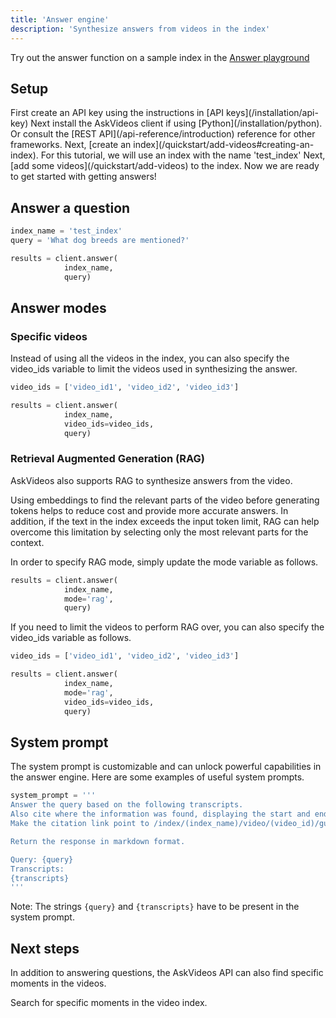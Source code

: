 ```yaml
---
title: 'Answer engine'
description: 'Synthesize answers from videos in the index'
---
```


<Note>Try out the answer function on a sample index in the [Answer playground](https://app.askvideos.com/playground)</Note>

## Setup

<Steps>
  <Step title="Create an API key">
    First create an API key using the instructions in [API keys](/installation/api-key)
  </Step>
  <Step title="Install the client">
    Next install the AskVideos client if using [Python](/installation/python). Or consult the [REST API](/api-reference/introduction) reference for other frameworks.
  </Step>
  <Step title="Create an index">
    Next, [create an index](/quickstart/add-videos#creating-an-index). For this tutorial, we will use an index with the name 'test_index'
  </Step>

  <Step title="Add some videos">
    Next, [add some videos](/quickstart/add-videos) to the index. Now we are ready to get started with getting answers!
  </Step>
</Steps>

## Answer a question
```python
index_name = 'test_index'
query = 'What dog breeds are mentioned?'

results = client.answer(
            index_name,
            query)
```


## Answer modes

### Specific videos
Instead of using all the videos in the index, you can also specify the video_ids variable to limit the videos used in synthesizing the answer.

```python
video_ids = ['video_id1', 'video_id2', 'video_id3']

results = client.answer(
            index_name,
            video_ids=video_ids,
            query)
```

### Retrieval Augmented Generation (RAG)
AskVideos also supports RAG to synthesize answers from the video.

Using embeddings to find the relevant parts of the video before generating tokens helps to reduce cost and provide more accurate answers. In addition, if the text in the index exceeds the input token limit, RAG can help overcome this limitation by selecting only the most relevant parts for the context.

In order to specify RAG mode, simply update the mode variable as follows.

```python
results = client.answer(
            index_name,
            mode='rag',
            query)
```

If you need to limit the videos to perform RAG over, you can also specify the video_ids variable as follows.

```python
video_ids = ['video_id1', 'video_id2', 'video_id3']

results = client.answer(
            index_name,
            mode='rag',
            video_ids=video_ids,
            query)
```



## System prompt
The system prompt is customizable and can unlock powerful capabilities in the answer engine.
Here are some examples of useful system prompts.
<AccordionGroup>
  <Accordion title="Cited answers">
  ```python
  system_prompt = '''  
  Answer the query based on the following transcripts.
  Also cite where the information was found, displaying the start and end timestamps.
  Make the citation link point to /index/(index_name)/video/(video_id)/gui?start_seconds=(start_seconds)&end_seconds=(end_seconds). 
  
  Return the response in markdown format.
  
  Query: {query}
  Transcripts:
  {transcripts}
'''

  ```
  <Note>Note: The strings `{query}` and `{transcripts}` have to be present in the system prompt.</Note>
  </Accordion>
  <Accordion title="Tabular answers">
  </Accordion>
</AccordionGroup>

## Next steps

In addition to answering questions, the AskVideos API can also find specific moments in the videos.

<CardGroup>

<Card title="Search for moments" icon="searchengin" href="/quickstart/search">
  Search for specific moments in the video index.
</Card>
</CardGroup>
